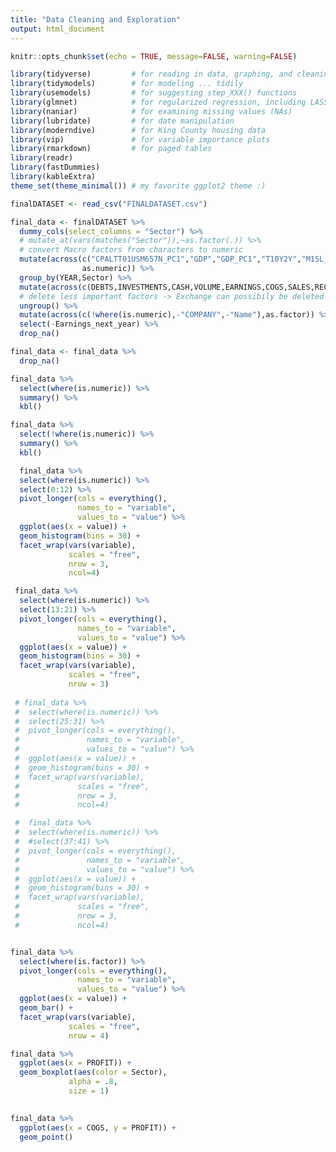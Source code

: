 ```yaml
---
title: "Data Cleaning and Exploration"
output: html_document
---
```

```r
knitr::opts_chunk$set(echo = TRUE, message=FALSE, warning=FALSE)
```

```r
library(tidyverse)         # for reading in data, graphing, and cleaning
library(tidymodels)        # for modeling ... tidily
library(usemodels)         # for suggesting step_XXX() functions
library(glmnet)            # for regularized regression, including LASSO
library(naniar)            # for examining missing values (NAs)
library(lubridate)         # for date manipulation
library(moderndive)        # for King County housing data
library(vip)               # for variable importance plots
library(rmarkdown)         # for paged tables
library(readr)
library(fastDummies)
library(kableExtra)
theme_set(theme_minimal()) # my favorite ggplot2 theme :)
```



```r
finalDATASET <- read_csv("FINALDATASET.csv")
```

```r
final_data <- finalDATASET %>% 
  dummy_cols(select_columns = "Sector") %>% 
  # mutate_at(vars(matches("Sector")),~as.factor(.)) %>% 
  # convert Macro factors from characters to numeric
  mutate(across(c("CPALTT01USM657N_PC1","GDP","GDP_PC1","T10Y2Y","M1SL_PC1","M1SL"),
                as.numeric)) %>% 
  group_by(YEAR,Sector) %>% 
  mutate(across(c(DEBTS,INVESTMENTS,CASH,VOLUME,EARNINGS,COGS,SALES,RECEIVABLE,INVENTORY),~replace(.,.==0,median(.)))) %>% 
  # delete less important factors -> Exchange can possibily be deleted
  ungroup() %>%  
  mutate(across(c(!where(is.numeric),-"COMPANY",-"Name"),as.factor)) %>% 
  select(-Earnings_next_year) %>% 
  drop_na()
```


```r
final_data <- final_data %>% 
  drop_na()
```



```r
final_data %>% 
  select(where(is.numeric)) %>% 
  summary() %>% 
  kbl()

final_data %>% 
  select(!where(is.numeric)) %>% 
  summary() %>% 
  kbl()
```

```r

  final_data %>% 
  select(where(is.numeric)) %>% 
  select(0:12) %>% 
  pivot_longer(cols = everything(),
               names_to = "variable", 
               values_to = "value") %>% 
  ggplot(aes(x = value)) +
  geom_histogram(bins = 30) +
  facet_wrap(vars(variable), 
             scales = "free",
             nrow = 3,
             ncol=4)

 final_data %>% 
  select(where(is.numeric)) %>% 
  select(13:21) %>% 
  pivot_longer(cols = everything(),
               names_to = "variable", 
               values_to = "value") %>% 
  ggplot(aes(x = value)) +
  geom_histogram(bins = 30) +
  facet_wrap(vars(variable), 
             scales = "free",
             nrow = 3)
 
 # final_data %>%
 #  select(where(is.numeric)) %>%
 #  select(25:31) %>%
 #  pivot_longer(cols = everything(),
 #               names_to = "variable",
 #               values_to = "value") %>%
 #  ggplot(aes(x = value)) +
 #  geom_histogram(bins = 30) +
 #  facet_wrap(vars(variable),
 #             scales = "free",
 #             nrow = 3,
 #             ncol=4)

 #  final_data %>% 
 #  select(where(is.numeric)) %>% 
 #  #select(37:41) %>% 
 #  pivot_longer(cols = everything(),
 #               names_to = "variable", 
 #               values_to = "value") %>% 
 #  ggplot(aes(x = value)) +
 #  geom_histogram(bins = 30) +
 #  facet_wrap(vars(variable), 
 #             scales = "free",
 #             nrow = 3,
 #             ncol=4)



```
```r
final_data %>% 
  select(where(is.factor)) %>% 
  pivot_longer(cols = everything(),
               names_to = "variable", 
               values_to = "value") %>% 
  ggplot(aes(x = value)) +
  geom_bar() +
  facet_wrap(vars(variable), 
             scales = "free", 
             nrow = 4)
```
```r
final_data %>%
  ggplot(aes(x = PROFIT)) +
  geom_boxplot(aes(color = Sector),
             alpha = .8,
             size = 1)
  
```
```r
final_data %>% 
  ggplot(aes(x = COGS, y = PROFIT)) + 
  geom_point()
```

